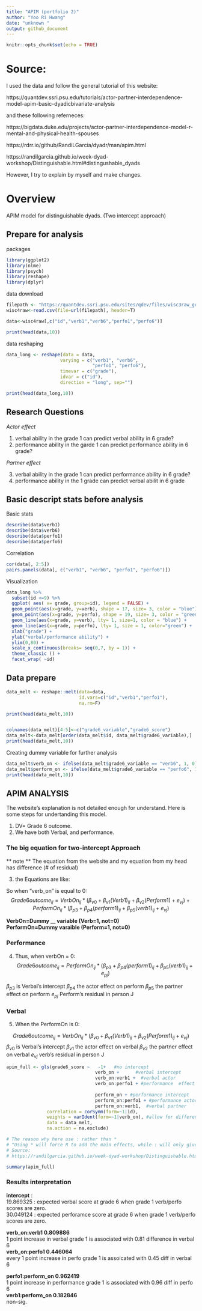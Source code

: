 ```yaml
---
title: "APIM (portfolio 2)"
author: "Yoo Ri Hwang"
date: "unknown "
output: github_document
---
```


```r
knitr::opts_chunk$set(echo = TRUE)
```




# Source:

I used the data and follow the general tutorial of this website:

https://quantdev.ssri.psu.edu/tutorials/actor-partner-interdependence-model-apim-basic-dyadicbivariate-analysis

and these following referneces:

https://bigdata.duke.edu/projects/actor-partner-interdependence-model-r-mental-and-physical-health-spouses

https://rdrr.io/github/RandiLGarcia/dyadr/man/apim.html

https://randilgarcia.github.io/week-dyad-workshop/Distinguishable.html#distingushable_dyads

However, I try to explain by myself and make changes. 

# Overview

APIM model for distinguishable dyads. 
(Two intercept approach)

## Prepare for analysis

packages 

```r
library(ggplot2)   
library(nlme)     
library(psych)     
library(reshape)   
library(dplyr)


```

data download

```r
filepath <- "https://quantdev.ssri.psu.edu/sites/qdev/files/wisc3raw_gender.csv"
wisc4raw<-read.csv(file=url(filepath), header=T)

data<-wisc4raw[,c("id","verb1","verb6","perfo1","perfo6")]

print(head(data,10))
```


data reshaping

```r

data_long <- reshape(data = data,
                    varying = c("verb1", "verb6",
                                "perfo1", "perfo6"),
                    timevar = c("grade"), 
                    idvar = c("id"),
                    direction = "long", sep="")

print(head(data_long,10))


```

 
##  Research Questions

*Actor effect*


1) verbal ability in the grade 1 can predict verbal ability in 6 grade?  
2) performance ability in the garde 1 can predict performance ability in 6 grade?  

*Partner effect*



3) verbal ability in the grade 1 can predict performance ability in 6 grade?  
4) performance ability in the 1 grade can predict verbal abilit in 6 grade  

## Basic descript stats before analysis


Basic stats 
```r
describe(data$verb1)
describe(data$verb6)
describe(data$perfo1)
describe(data$perfo6)
```
Correlation

```r

cor(data[, 2:5])
pairs.panels(data[, c("verb1", "verb6", "perfo1", "perfo6")])
```
Visualization

```r

data_long %>%
  subset(id <=9) %>%
  ggplot( aes( x= grade, group=id), legend = FALSE) +
  geom_point(aes(x=grade, y=verb), shape = 17, size= 3, color = "blue") +
  geom_point(aes(x=grade, y=perfo), shape = 19, size= 3, color = "green") +
  geom_line(aes(x=grade, y=verb), lty= 1, size=1, color = "blue") +
  geom_line(aes(x=grade, y=perfo), lty= 1, size = 1, color="green") +
  xlab("grade") +
  ylab("verbal/performance ability") +
  ylim(0,80) + 
  scale_x_continuous(breaks= seq(0,7, by = 1)) +
  theme_classic () +
  facet_wrap( ~id)
```
##   Data prepare


```r

data_melt <- reshape::melt(data=data,
                           id.vars=c("id","verb1","perfo1"),
                           na.rm=F)

print(head(data_melt,10))



```

```r

colnames(data_melt)[4:5]<-c("grade6_variable","grade6_score")
data_melt<-data_melt[order(data_melt$id, data_melt$grade6_variable),]
print(head(data_melt,10))


```

Creating dummy variable for further analysis

```r

data_melt$verb_on <- ifelse(data_melt$grade6_variable == "verb6", 1, 0)
data_melt$perform_on <- ifelse(data_melt$grade6_variable == "perfo6", 1, 0)
print(head(data_melt,10))


```

## APIM ANALYSIS
The website's explanation is not detailed enough for understand.
Here is some steps for undertanding this model.

1) DV= Grade 6 outcome. 
2) We have both Verbal, and performance.

### The big equation for two-intercept Approach

** note **
The equation from the website and my equation from my head
has difference (# of residual)

3) the Equations are like:


So when “verb_on” is equal to 0:
$$ Grade6outcome_{ij} = VerbOn_{ij}*(\beta_{v0} + \beta_{v1}(Verb1)_{ij}+\beta_{v2}(Perform1)+e_{vj}) + PerformOn_{ij}*(\beta_{p3}+\beta_{p4}(perform1)_{ij}+
\beta_{p5}(verb1)_{ij}+e_{vj})$$

**VerbOn=Dummy __ variable (Verb=1, not=0)**  
**PerformOn=Dummy varaible (Perform=1, not=0)**

### Performance 
4) Thus, when verbOn = 0:
$$ Grade6outcome_{ij} =  PerformOn_{ij}*(\beta_{p3}+\beta_{p4}(perform1)_{ij}+
\beta_{p5}(verb1)_{ij}+e_{pj})$$

$\beta_{p3}$ is Verbal's intercept 
$\beta_{p4}$ the actor effect on perform
$\beta_{p5}$ the partner effect on perform
$e_{pj}$ Perform's residual in person J


### Verbal 
5) When the PerformOn is 0: 

$$ Grade6outcome_{ij} = VerbOn_{ij}*(\beta_{v0} + \beta_{v1}(Verb1)_{ij}+\beta_{v2}(Perform1)_{ij}+e_{vj}) $$
$\beta_{v0}$ is Verbal's intercept 
$\beta_{v1}$ the actor effect on verbal
$\beta_{v2}$ the partner effect on verbal 
$e_{vj}$ verb's residual in person J

 

```r

apim_full <- gls(grade6_score ~   -1+   #no intercept 
                                 verb_on +      #verbal intercept
                                 verb_on:verb1 +  #verbal actor 
                                 verb_on:perfo1 + #performance  effect
                   
                                 perform_on + #performance intercept
                                 perform_on:perfo1 + #performance actor
                                 perform_on:verb1,  #verbal partner
               correlation = corSymm(form=~1|id),
               weights = varIdent(form=~1|verb_on), #allow for different error terms (error varianace ) for the two variables/or two members. in this case, V and P 
               data = data_melt,
               na.action = na.exclude)

# The reason why here use : rather than *
# "Using * will force R to add the main effects, while : will only give you that specific interaction you’re asking for."
# Source: 
# https://randilgarcia.github.io/week-dyad-workshop/Distinguishable.html#distingushable_dyads

summary(apim_full)
```

###  Results interpretation

**intercept** :   
19.869325  : expected verbal score at grade 6 when grade 1 verb/perfo scores are zero.   
30.049124  : expected perforamce score at grade 6 when grade 1 verb/perfo scores are zero.  


**verb_on:verb1	0.809886**   
1 point increase in verbal grade 1 is associated with 0.81 difference in verbal 6  
**verb_on:perfo1	0.446064**     
every 1 point increase in perfo grade 1 is assoicated with 0.45 diff in verbal 6 

**perfo1:perform_on 	0.962419**   
1 point increase in performance grade 1 is associated with 0.96 diff in perfo 6  
**verb1:perform_on	0.182846	**   
non-sig. 
